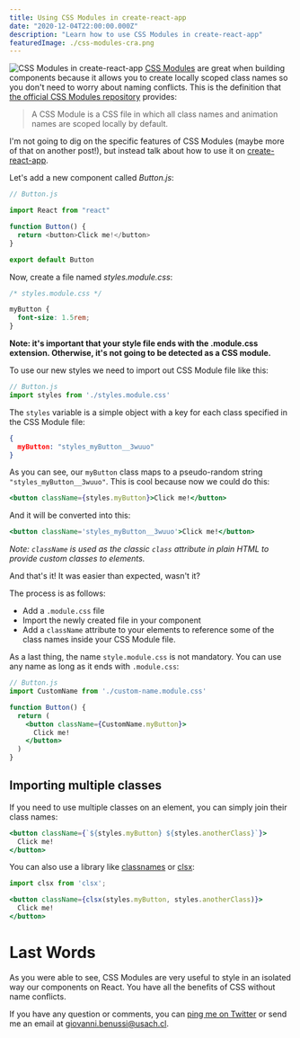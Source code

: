 ```yaml
---
title: Using CSS Modules in create-react-app
date: "2020-12-04T22:00:00.000Z"
description: "Learn how to use CSS Modules in create-react-app"
featuredImage: ./css-modules-cra.png
---
```


![CSS Modules in create-react-app](./css-modules-cra.png)
[CSS Modules](https://github.com/css-modules/css-modules) are great when building components because it allows you to create
locally scoped class names so you don't need to worry about naming conflicts. This is the
definition that
[the official CSS Modules repository](https://github.com/css-modules/css-modules) provides:

> A CSS Module is a CSS file in which all class names and animation names are scoped locally by default.

I'm not going to dig on the specific features of CSS Modules (maybe more of that
on another post!), but instead talk about how to use it on
[create-react-app](https://create-react-app.dev/).

Let's add a new component called *Button.js*:

```js
// Button.js

import React from "react"

function Button() {
  return <button>Click me!</button>
}

export default Button
```

Now, create a file named *styles.module.css*:

```css
/* styles.module.css */

myButton {
  font-size: 1.5rem;
}
```

**Note: it's important that your style file ends with the .module.css extension.
Otherwise, it's not going to be detected as a CSS module.**

To use our new styles we need to import out CSS Module file like this:

```js
// Button.js
import styles from './styles.module.css'
```

The `styles` variable is a simple object with a key for each class specified in
the CSS Module file:

```json
{
  myButton: "styles_myButton__3wuuo"
}
```

As you can see, our `myButton` class maps to a pseudo-random string
`"styles_myButton__3wuuo"`. This is cool because now we could do this:

```jsx
<button className={styles.myButton}>Click me!</button>
```

And it will be converted into this:

```jsx
<button className='styles_myButton__3wuuo'>Click me!</button>
```

*Note: `className` is used as the classic `class` attribute in plain HTML to
provide custom classes to elements.*

And that's it! It was easier than expected, wasn't it?

The process is as follows:

* Add a `.module.css` file
* Import the newly created file in your component
* Add a `className` attribute to your elements to reference some of the class
  names inside your CSS Module file.

As a last thing, the name `style.module.css` is not mandatory. You can use any
name as long as it ends with `.module.css`:

```jsx
// Button.js
import CustomName from './custom-name.module.css'

function Button() {
  return (
    <button className={CustomName.myButton}>
      Click me!
    </button>
  )
}
```

## Importing multiple classes
If you need to use multiple classes on an element, you can simply join their
class names:

```jsx
<button className={`${styles.myButton} ${styles.anotherClass}`}>
  Click me!
</button>
```

You can also use a library like
[classnames](https://github.com/JedWatson/classnames) or
[clsx](https://github.com/lukeed/clsx):

```jsx
import clsx from 'clsx';

<button className={clsx(styles.myButton, styles.anotherClass)}>
  Click me!
</button>
```

# Last Words
As you were able to see, CSS Modules are very useful to style in an isolated way
our components on React. You have all the benefits of CSS without name
conflicts.

If you have any question or comments, you can [ping me on
Twitter](https://twitter.com/giovannibenussi) or send me an email at
[giovanni.benussi@usach.cl](mailto:giovanni.benussi@usach.cl).

